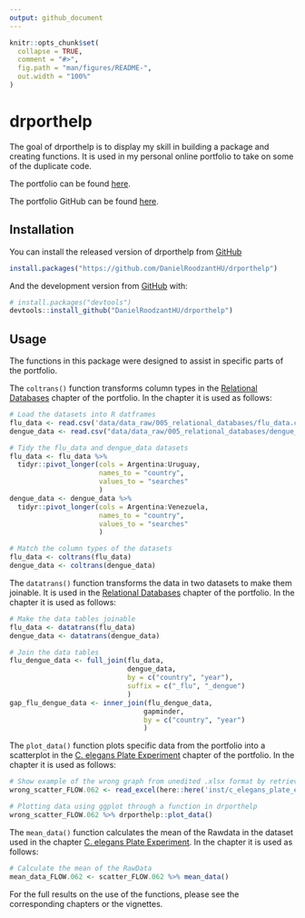 ```yaml
---
output: github_document
---
```


<!-- README.md is generated from README.Rmd. Please edit that file -->

```r
knitr::opts_chunk$set(
  collapse = TRUE,
  comment = "#>",
  fig.path = "man/figures/README-",
  out.width = "100%"
)
```

# drporthelp

<!-- badges: start -->
<!-- badges: end -->

The goal of drporthelp is to display my skill in building a package and creating functions. It is used in my personal online portfolio to take on some of the duplicate code.

The portfolio can be found [here](https://danielroodzant.github.io/dsfb2_workflows_portfolio/index.html).

The portfolio GitHub can be found [here](https://github.com/DanielRoodzant/dsfb2_workflows_portfolio).

## Installation

You can install the released version of drporthelp from [GitHub](https://github.com/DanielRoodzantHU/drporthelp)

``` r
install.packages("https://github.com/DanielRoodzantHU/drporthelp")
```

And the development version from [GitHub](https://github.com/) with:

``` r
# install.packages("devtools")
devtools::install_github("DanielRoodzantHU/drporthelp")
```

## Usage

The functions in this package were designed to assist in specific parts of the portfolio.

The `coltrans()` function transforms column types in the [Relational Databases](https://danielroodzant.github.io/dsfb2_workflows_portfolio/relational-databases.html) chapter of the portfolio. 
In the chapter it is used as follows: 
``` r 
# Load the datasets into R datframes
flu_data <- read.csv('data/data_raw/005_relational_databases/flu_data.csv', skip = 11) %>% as_tibble()
dengue_data <- read.csv("data/data_raw/005_relational_databases/dengue_data.csv", skip = 11) %>% as_tibble()

# Tidy the flu_data and dengue_data datasets
flu_data <- flu_data %>% 
  tidyr::pivot_longer(cols = Argentina:Uruguay,
                      names_to = "country", 
                      values_to = "searches"
                      )
dengue_data <- dengue_data %>% 
  tidyr::pivot_longer(cols = Argentina:Venezuela,
                      names_to = "country", 
                      values_to = "searches"
                      )

# Match the column types of the datasets
flu_data <- coltrans(flu_data)
dengue_data <- coltrans(dengue_data)
```

The `datatrans()` function transforms the data in two datasets to make them joinable. It is used in the [Relational Databases](https://danielroodzant.github.io/dsfb2_workflows_portfolio/relational-databases.html) chapter of the portfolio. 
In the chapter it is used as follows: 
``` r
# Make the data tables joinable
flu_data <- datatrans(flu_data)
dengue_data <- datatrans(dengue_data)

# Join the data tables
flu_dengue_data <- full_join(flu_data, 
                             dengue_data, 
                             by = c("country", "year"), 
                             suffix = c("_flu", "_dengue")
                             )
gap_flu_dengue_data <- inner_join(flu_dengue_data, 
                                 gapminder, 
                                 by = c("country", "year")
                                 )
```

The `plot_data()` function plots specific data from the portfolio into a scatterplot in the [C. elegans Plate Experiment](https://danielroodzant.github.io/dsfb2_workflows_portfolio/c.-elegans-plate-experiment.html) chapter of the portfolio.
In the chapter it is used as follows:
```r 
# Show example of the wrong graph from unedited .xlsx format by retrieving data
wrong_scatter_FLOW.062 <- read_excel(here::here('inst/c_elegans_plate_exp/CE.LIQ.FLOW.062_Tidydata.xlsx'))

# Plotting data using ggplot through a function in drporthelp
wrong_scatter_FLOW.062 %>% drporthelp::plot_data()
```
The `mean_data()` function calculates the mean of the Rawdata in the dataset used in the chapter [C. elegans Plate Experiment](https://danielroodzant.github.io/dsfb2_workflows_portfolio/c.-elegans-plate-experiment.html).
In the chapter it is used as follows:
``` r 
# Calculate the mean of the RawData
mean_data_FLOW.062 <- scatter_FLOW.062 %>% mean_data()
```
For the full results on the use of the functions, please see the corresponding chapters or the vignettes.

